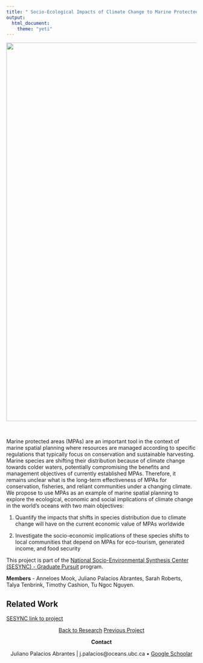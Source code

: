 ```yaml
---
title: " Socio-Ecological Impacts of Climate Change to Marine Protected Areas"
output:
  html_document:
    theme: "yeti"
---
```


<!-- Global site tag (gtag.js) - Google Analytics -->
<script async src="https://www.googletagmanager.com/gtag/js?id=UA-105699898-4"></script>
<script>
  window.dataLayer = window.dataLayer || [];
  function gtag(){dataLayer.push(arguments);}
  gtag('js', new Date());

  gtag('config', 'UA-105699898-4');
</script>

</center>

<center>

<img src="http://d2khr93zjdy3w9.cloudfront.net/Website/Official_MPA_map_April2016.png" width="1000px">

</center>

<br>

Marine protected areas (MPAs) are an important tool in the context of marine spatial planning where resources are managed according to specific regulations that typically focus on conservation and sustainable harvesting. Marine species are shifting their distribution because of climate change towards colder waters, potentially compromising the benefits and management objectives of currently established MPAs. Therefore, it remains unclear what is the long-term effectiveness of MPAs for conservation, fisheries, and reliant communities under a changing climate. We propose to use MPAs as an example of marine spatial planning to explore the ecological, economic and social implications of climate change in the world’s oceans with two main objectives:

1) Quantify the impacts that shifts in species distribution due to climate change will have on the current economic value of MPAs worldwide

2) Investigate the socio-economic implications of these species shifts to local communities that depend on MPAs for eco-tourism, generated income, and food security

This project is part of the [National Socio-Environmental Synthesis Center (SESYNC) - Graduate Pursuit](https://www.sesync.org/opportunities/research-thematic-pursuits/graduate-pursuits-request-for-proposals) program.

**Members** 
- Anneloes Mook, Juliano Palacios Abrantes, Sarah Roberts, Talya Tenbrink, Timothy Cashion, Tu Ngoc Nguyen.

<!-- ## Working Papers -->

<!-- ## Publications -->

## Related Work

[SESYNC link to project](https://www.sesync.org/project/graduate-pursuits-request-for-proposals/ch-ch-ch-changes-using-marine-protected-areas-to)

<!-- ## News  -->

<center>

<a class="btn btn-default" href="https://www.julianopalacios.com/Research.html">Back to Research</a>
<a class="btn btn-default" href="https://www.julianopalacios.com/Projects/Transboundary.html">Previous Project</a>

**Contact**

Juliano Palacios Abrantes | j.palacios@oceans.ubc.ca • [Google Schoolar](https://scholar.google.ca/citations?user=EZpBcjcAAAAJ&hl=en)

<div id="google_translate_element"></div><script type="text/javascript">
function googleTranslateElementInit() {
  new google.translate.TranslateElement({pageLanguage: 'en', includedLanguages: 'es,pt'}, 'google_translate_element');
}
</script><script type="text/javascript" src="//translate.google.com/translate_a/element.js?cb=googleTranslateElementInit"></script>
